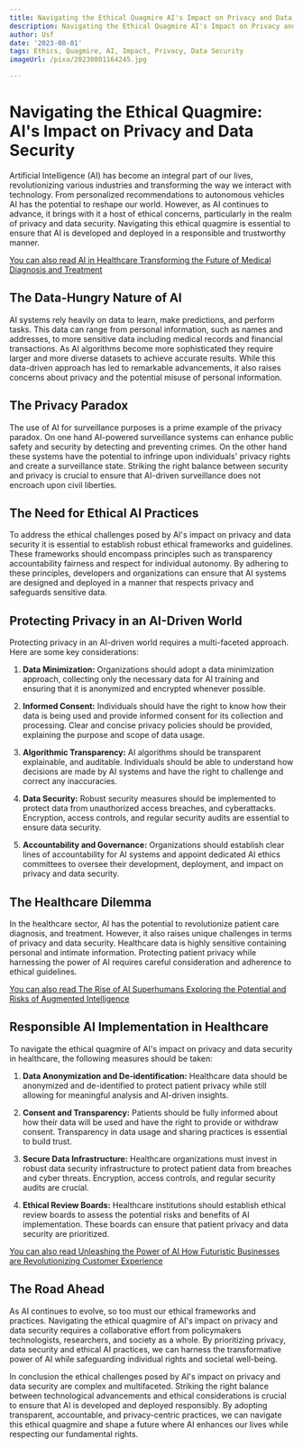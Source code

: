 ```yaml
---
title: Navigating the Ethical Quagmire AI's Impact on Privacy and Data Security
description: Navigating the Ethical Quagmire AI's Impact on Privacy and Data Security
author: Usf
date: '2023-08-01'
tags: Ethics, Quagmire, AI, Impact, Privacy, Data Security
imageUrl: /pixa/20230801164245.jpg

---
```

# Navigating the Ethical Quagmire: AI's  Impact on Privacy and Data Security

Artificial Intelligence (AI) has become an integral part of our lives, revolutionizing various industries and transforming the way we interact with technology.  From personalized recommendations to autonomous vehicles AI has the potential to reshape our world.  However, as AI continues to advance, it brings  with it  a host of ethical concerns, particularly in the realm of  privacy  and data security. Navigating this  ethical quagmire  is  essential to ensure that AI is developed and deployed in a responsible and trustworthy  manner.

[You can  also read  AI in Healthcare Transforming the Future of Medical Diagnosis  and Treatment](AI%20in%20Healthcare%20Transforming%20the%20Future%20of%20Medical%20Diagnosis%20and%20Treatment)


## The Data-Hungry  Nature of AI

AI systems rely heavily on data to learn,  make predictions, and perform tasks. This data can range from personal information, such as names and addresses, to more sensitive data  including medical records and financial  transactions. As AI algorithms become more sophisticated they require larger and more  diverse datasets to achieve accurate results. While this data-driven approach has led to remarkable advancements, it also raises concerns  about privacy and  the potential misuse of personal  information.

## The Privacy Paradox

The  use of AI for surveillance purposes  is a prime  example of the privacy paradox. On one hand AI-powered surveillance systems  can enhance public safety and security by detecting and preventing crimes. On the  other hand these systems  have the potential to infringe upon individuals' privacy rights  and create a surveillance state. Striking the right balance between security and privacy is  crucial to ensure that AI-driven surveillance  does not encroach upon civil liberties.

## The Need for Ethical AI Practices

To address the ethical challenges posed by AI's  impact on privacy and data security it is essential to establish robust ethical frameworks  and guidelines. These frameworks should encompass principles  such as transparency accountability fairness and respect  for individual autonomy. By adhering to these principles, developers and organizations can ensure  that AI systems are designed  and deployed in a manner  that respects privacy and safeguards sensitive data.

## Protecting Privacy  in an AI-Driven World

Protecting privacy in an AI-driven world  requires a multi-faceted approach.  Here are  some key considerations:

1. **Data Minimization:** Organizations should adopt a data  minimization approach, collecting only the necessary data for  AI training and ensuring that it is anonymized and encrypted  whenever possible.

2. **Informed Consent:** Individuals should have the right to know how their data  is being used and provide informed consent for its collection and processing. Clear and concise privacy policies  should be provided, explaining the purpose and scope of data usage.

3. **Algorithmic Transparency:** AI algorithms should be transparent explainable,  and auditable. Individuals should be able to understand how decisions are made by AI systems and have the  right to challenge and correct any inaccuracies.

4. **Data Security:** Robust security measures should be implemented to  protect data from unauthorized access breaches, and cyberattacks. Encryption, access controls,  and regular security audits are essential to ensure data security.

5. **Accountability and Governance:**  Organizations should establish clear lines of accountability for AI systems and appoint dedicated AI ethics committees to oversee their development, deployment, and impact on privacy and data security.

## The Healthcare Dilemma

In  the  healthcare sector, AI has the potential to revolutionize patient care diagnosis, and treatment. However, it also raises unique challenges in terms of privacy and data  security. Healthcare data is highly sensitive containing personal and intimate information. Protecting patient privacy while harnessing the  power of AI requires careful consideration and adherence to ethical guidelines.

[You can also read The Rise of AI Superhumans Exploring the Potential and Risks of Augmented Intelligence](The%20Rise%20of%20AI%20Superhumans%20Exploring%20the%20Potential%20and%20Risks%20of%20Augmented%20Intelligence)


## Responsible AI Implementation  in Healthcare

To navigate the ethical quagmire of AI's impact on privacy  and  data security in healthcare, the following  measures should be taken:

1. **Data Anonymization  and De-identification:** Healthcare data should be anonymized and  de-identified to protect patient privacy while still allowing for meaningful  analysis and AI-driven insights.

2. **Consent and Transparency:** Patients should be fully informed about  how their data will be used and have the right to provide or withdraw consent. Transparency in data usage and sharing practices is essential to build trust.

3. **Secure Data Infrastructure:** Healthcare organizations must invest in  robust data security infrastructure to protect patient data from breaches and cyber threats. Encryption, access controls, and regular security audits are crucial.

4.  **Ethical Review Boards:** Healthcare institutions should establish ethical review boards to assess  the potential risks  and benefits of AI implementation. These boards can ensure  that  patient privacy and data security are prioritized.

[You  can also read Unleashing the Power of AI How Futuristic Businesses are Revolutionizing Customer Experience](Unleashing%20the%20Power%20of%20AI%20How%20Futuristic%20Businesses%20are%20Revolutionizing%20Customer%20Experience)


## The Road Ahead

As AI continues to evolve, so too must our ethical frameworks and practices. Navigating the ethical quagmire of AI's impact on privacy and data security requires a collaborative  effort from policymakers technologists, researchers, and society as a whole. By prioritizing privacy, data security  and  ethical AI practices,  we can harness  the transformative power  of AI while safeguarding individual rights and societal well-being.

In conclusion the ethical challenges  posed by AI's impact on privacy and data security are complex and multifaceted. Striking the right  balance between technological advancements and ethical considerations is crucial to ensure that  AI  is developed  and deployed responsibly. By adopting transparent, accountable, and  privacy-centric practices, we can navigate this ethical  quagmire and shape a  future where AI enhances our  lives  while respecting our fundamental rights.